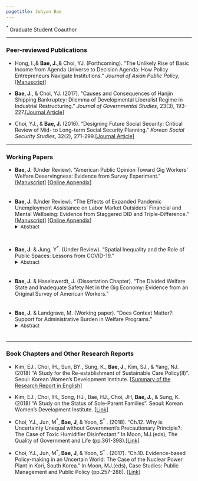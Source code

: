 ```yaml
---
pagetitle: Juhyun Bae
---
```


<link rel="stylesheet" href="styles.css" type="text/css">

$^*$ Graduate Student Coauthor

------

### Peer-reviewed Publications

* Hong, I.,& __Bae, J.__,& Choi, YJ. (Forthcoming). “The Unlikely Rise of Basic Income from Agenda Universe to Decision Agenda: How Policy Entrepreneurs Navigate Institutions.” _Journal of Asian Public Policy_, [<a href = "files/BImanuscript.pdf" target="_blank">Manuscript</a>]

* __Bae, J.__, & Choi, YJ. (2017). "Causes and Consequences of Hanjin Shipping Bankruptcy: Dilemma of Developmental Liberalist Regime in Industrial Restructuring." _Journal of Governmental Studies_, 23(3), 193-227.[<a href = "https://kiss.kstudy.com/Detail/Ar?key=3568681" target="_blank">Journal Article</a>]

* Choi, YJ., & __Bae, J.__ (2016). "Designing Future Social Security: Critical Review of Mid- to Long-term Social Security Planning." _Korean Social Security Studies_, 32(2), 271-299.[<a href = "https://kiss.kstudy.com/Detail/Ar?key=3460208" target="_blank">Journal Article</a>]
  
------

### Working Papers

* __Bae, J.__ (Under Review). “American Public Opinion Toward Gig Workers’ Welfare Deservingness: Evidence from Survey Experiment.” [<a href = "files/Manuscript_Bae.pdf" target="_blank">Manuscript</a>]  [<a href = "files/Deserving_Online Appendices.pdf" target="_blank">Online Appendix</a>]

<div style="line-height:50%;"><br></div>

* __Bae, J.__ (Under Review). “The Effects of Expanded Pandemic Unemployment Assistance on Labor Market Outsiders’ Financial and Mental Wellbeing: Evidence from Staggered DID and Triple-Difference.”  [<a href = "files/UI_manuscript.pdf" target="_blank">Manuscript</a>]  [<a href = "files/Online Appendix_UI.pdf" target="_blank">Online Appendix</a>]
<details> <summary><font size=2>Abstract</font size></summary>> <div style="line-height:100%;"><font size=2> During COVID-19, for the first time in the US's history of the Unemployment Insurance (UI) system, UI benefit was expanded even to non-standard workers who ordinally would not be eligible for benefits through the general UI system. Given the non-standard workers’ high level of insecurity and exclusion from the social security system as labor market outsiders, it is meaningful to investigate the effects of the generosity of UI benefits on their economic and emotional security. To estimate it, I analyze staggered difference-in-differences and triple-difference (DDD) models using the Housing Pulse Survey (HPS) data. I found that the early termination of the pandemic UI programs increases the financial and mental difficulties, especially the labor market outsiders undergo more difficulties than the labor market insiders. The DDD results present that withdrawing the UI benefits increases the financial difficulty of paying expenses for labor market outsiders. This paper sheds light on the original findings that the expanded eligibility helps alleviate economic setbacks and mental difficulty, especially, for labor market outsiders who have been excluded from the existing social insurance system. The finding implies that the existing policy blind spot to labor market outsiders could accelerate the precarity of labor market outsiders particularly under the unexpected crisis and labor market disruptions, and policy actions to protect them should be considered. </font size></div>
</details>

<div style="line-height:50%;"><br></div>

<div style="line-height:50%;"><br></div>

* __Bae, J.__ & Jung, Y$^*$. (Under Review). “Spatial Inequality and the Role of Public Spaces: Lessons from COVID-19.”
<details><summary><font size=2>Abstract</font size></summary>> <div style="line-height:100%;"><font size=2> This study examines whether public spaces play a role in mitigating existing inequality, mainly how different types of public spaces reduce inequality particularly during the COVID-19. It is motivated by concerns that those with poor living conditions may suffer more due to limited access to public spaces during the pandemic, highlighting the potential of public spaces that extend the private spaces of the impoverished. Given that depression stems from spatial and socioeconomic backgrounds, this study uses depression as a proxy for inequality. Using survey and administrative data in South Korea, the findings indicate that accessibility to complete-public spaces such as parks and even cafés as semi-public spaces for a social mix reduce depression levels, whereas the accessibility to shopping centers as consumerism-based semi-public spaces increase depression. Given the increasing concern for future crises such as climate change, these findings suggest strategies of public spaces to mitigate spatial inequalities should be reconsidered.</font size></div></details>

<div style="line-height:50%;"><br></div>

* __Bae, J.__ & Haselswerdt, J. (Dissertation Chapter). “The Divided Welfare State and Inadequate Safety Net in the Gig Economy: Evidence from an Original Survey of American Workers.”

<div style="line-height:50%;"><br></div>

* __Bae, J.__ & Landgrave, M. (Working paper). “Does Context Matter?: Support for Administrative Burden in Welfare Programs.”
<details> <summary><font size=2>Abstract</font size></summary>> <div style="line-height:100%;"><font size=2> Due to the onerous experience, high levels of administrative burden reduce the rate of program take-up (Herd and Moynihan, 2019). Despite their costs, both in terms of implementation and reduced program uptake, administrative burdens serve to provide program legitimacy. Existing studies find that high levels of administrative burden increase a program’s favorability, especially among Republicans (Nicholson-Crotty et al., 2022; Keiser and Miller, 2020). However, the underlying mechanism for why administrative burdens increase program favorability remains unclear. We seek to advance the literature by studying under what contexts people support higher administrative burdens and increase program favorability. We hypothesize that support for administrative burdens is context dependent and differs on how an individual construes the world using their heuristics. To our knowledge, we are among the first to study the comparative effect of different contexts on support for administrative burden. Our study not only have practical implementations for public policy implementation, but also contributes to the academic literature by helping us better understand the underlying mechanism between administrative burden and program favorability. </font size></div></details>

<div style="line-height:50%;"><br></div>

------

### Book Chapters and Other Research Reports

* Kim, EJ., Choi, IH., Sun, BY., Sung, K., __Bae, J.__, Kim, SJ., & Yang, NJ. (2018) “A Study for the Re-establishment of Sustainable Care Policy(Ⅱ)”. Seoul: Korean Women’s Development Institute. [<a href = "files/Sustainable Care Policy.pdf" target="_blank">Summary of the Research Report in English</a>]

* Kim, EJ., Choi, IH., Song, HJ., Bae, HJ., Choi, JH, __Bae, J.__, & Sung, K. (2018) “A Study on the Status of Sole-Parent Families”. Seoul: Korean Women’s Development Institute. [<a href = "https://www.kwdi.re.kr/publications/reportView.do?p=29&idx=124179" target="_blank">Link</a>]

* Choi, YJ., Jun, M$^*$, __Bae, J__, & Yoon, S$^*$ . (2018). “Ch.12. Why is Uncertainty Unequal without Government’s Precautionary Principle?: The Case of Toxic Humidifier Disinfectant.” In Moon, MJ.(eds), The Quality of Government and Life (pp.361-398).[<a href = "https://www.google.com/books/edition/%EC%A0%95%EB%B6%80_%EC%9D%98_%EC%A7%88_%EA%B3%BC_%EC%82%B6_%EC%9D%98_%EC%A7%88/r9kwwAEACAAJ?hl=en&kptab=overview" target="_blank">Link</a>]

* Choi, YJ., Jun, M$^*$, __Bae, J__, & Yoon, S$^*$ . (2017). “Ch.10. Evidence-based Policy-making in an Uncertain World: The Case of the Nuclear Power Plant in Kori, South Korea.” In Moon, MJ.(eds), Case Studies: Public Management and Public Policy (pp.257-288). [<a href = "http://dymbook.co.kr/139/?idx=842" target="_blank">Link</a>]


